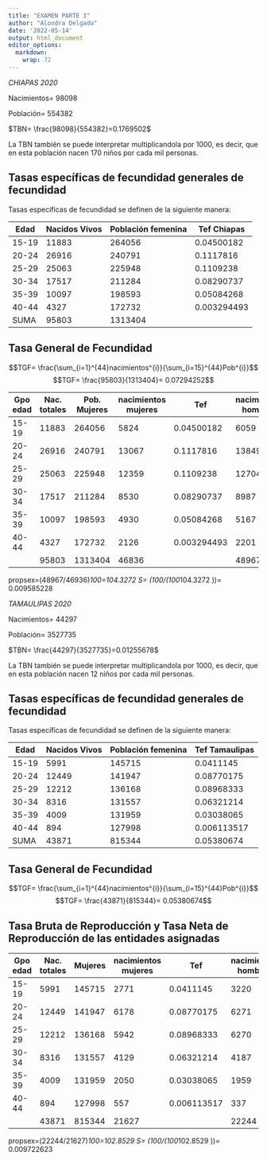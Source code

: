 ---
title: "EXAMEN PARTE 3"
author: "Alondra Delgado"
date: '2022-05-14'
output: html_document
editor_options: 
  markdown: 
    wrap: 72
---

*CHIAPAS 2020*

Nacimientos= 98098

Población= 554382

$TBN= \frac{98098}{554382}=0.1769502$

La TBN también se puede interpretar multiplicandola por 1000, es decir,
que en esta población nacen 170 niños por cada mil personas.

## Tasas específicas de fecundidad generales de fecundidad

Tasas específicas de fecundidad se definen de la siguiente manera:

| Edad  | Nacidos Vivos | Población femenina | Tef Chiapas |
|-------|---------------|--------------------|-------------|
| 15-19 | 11883         | 264056             | 0.04500182  |
| 20-24 | 26916         | 240791             | 0.1117816   |
| 25-29 | 25063         | 225948             | 0.1109238   |
| 30-34 | 17517         | 211284             | 0.08290737  |
| 35-39 | 10097         | 198593             | 0.05084268  |
| 40-44 | 4327          | 172732             | 0.003294493 |
| SUMA  | 95803         | 1313404            |             |

## Tasa General de Fecundidad

$$TGF= \frac{\sum_{i=1}^{44}nacimientos^{i}}{\sum_{i=15}^{44}Pob^{i}}$$
$$TGF= \frac{95803}{1313404}= 0.07294252$$

| Gpo edad | Nac. totales | Pob. Mujeres | nacimientos mujeres | Tef         | nacimientos hombres |
|------------|------------|------------|------------|------------|------------|
| 15-19    | 11883        | 264056       | 5824                | 0.04500182  | 6059                |
| 20-24    | 26916        | 240791       | 13067               | 0.1117816   | 13849               |
| 25-29    | 25063        | 225948       | 12359               | 0.1109238   | 12704               |
| 30-34    | 17517        | 211284       | 8530                | 0.08290737  | 8987                |
| 35-39    | 10097        | 198593       | 4930                | 0.05084268  | 5167                |
| 40-44    | 4327         | 172732       | 2126                | 0.003294493 | 2201                |
|          | 95803        | 1313404      | 46836               |             | 48967               |

propsex=(48967/46936)*100=104.3272 
S= (100/(100*104.3272 ))= 0.009585228


*TAMAULIPAS 2020*

Nacimientos= 44297

Población= 3527735

$TBN= \frac{44297}{3527735}=0.01255678$

La TBN también se puede interpretar multiplicandola por 1000, es decir,
que en esta población nacen 12 niños por cada mil personas.

## Tasas específicas de fecundidad generales de fecundidad

Tasas específicas de fecundidad se definen de la siguiente manera:

| Edad  | Nacidos Vivos | Población femenina | Tef Tamaulipas |
|-------|---------------|--------------------|----------------|
| 15-19 | 5991          | 145715             | 0.0411145      |
| 20-24 | 12449         | 141947             | 0.08770175     |
| 25-29 | 12212         | 136168             | 0.08968333     |
| 30-34 | 8316          | 131557             | 0.06321214     |
| 35-39 | 4009          | 131959             | 0.03038065     |
| 40-44 | 894           | 127998             | 0.006113517    |
| SUMA  | 43871         | 815344             | 0.05380674     |

## Tasa General de Fecundidad

$$TGF= \frac{\sum_{i=1}^{44}nacimientos^{i}}{\sum_{i=15}^{44}Pob^{i}}$$
$$TGF= \frac{43871}{815344}= 0.05380674$$

## Tasa Bruta de Reproducción y Tasa Neta de Reproducción de las entidades asignadas

| Gpo edad | Nac. totales | Mujeres | nacimientos mujeres | Tef         | nacimientos hombres |
|------------|------------|------------|------------|------------|------------|
| 15-19    | 5991         | 145715  | 2771                | 0.0411145   | 3220                |
| 20-24    | 12449        | 141947  | 6178                | 0.08770175  | 6271                |
| 25-29    | 12212        | 136168  | 5942                | 0.08968333  | 6270                |
| 30-34    | 8316         | 131557  | 4129                | 0.06321214  | 4187                |
| 35-39    | 4009         | 131959  | 2050                | 0.03038065  | 1959                |
| 40-44    | 894          | 127998  | 557                 | 0.006113517 | 337                 |
|          | 43871        | 815344  | 21627               |             | 22244               |


propsex=(22244/21627)*100=102.8529 
S= (100/(100*102.8529 ))= 0.009722623 
